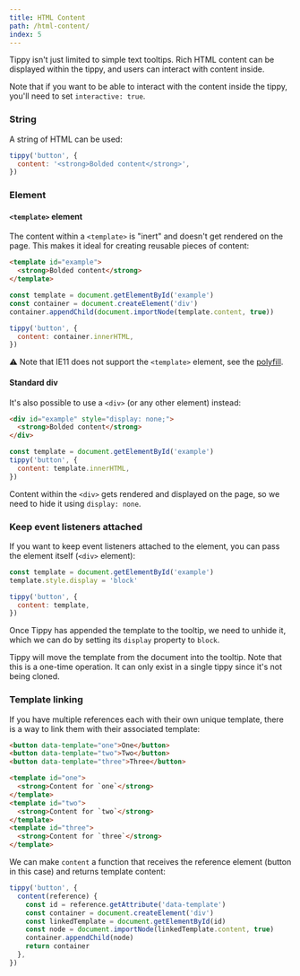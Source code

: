```yaml
---
title: HTML Content
path: /html-content/
index: 5
---
```


Tippy isn't just limited to simple text tooltips. Rich HTML content can be
displayed within the tippy, and users can interact with content inside.

Note that if you want to be able to interact with the content inside the tippy,
you'll need to set `interactive: true`.

### String

A string of HTML can be used:

```js
tippy('button', {
  content: '<strong>Bolded content</strong>',
})
```

### Element

#### `<template>` element

The content within a `<template>` is "inert" and doesn't get rendered on the
page. This makes it ideal for creating reusable pieces of content:

```html
<template id="example">
  <strong>Bolded content</strong>
</template>
```

```js
const template = document.getElementById('example')
const container = document.createElement('div')
container.appendChild(document.importNode(template.content, true))

tippy('button', {
  content: container.innerHTML,
})
```

⚠️ Note that IE11 does not support the `<template>` element, see the
[polyfill](https://github.com/webcomponents/template).

#### Standard div

It's also possible to use a `<div>` (or any other element) instead:

<!-- prettier-ignore -->
```html
<div id="example" style="display: none;">
  <strong>Bolded content</strong>
</div>
```

```js
const template = document.getElementById('example')
tippy('button', {
  content: template.innerHTML,
})
```

Content within the `<div>` gets rendered and displayed on the page, so we need
to hide it using `display: none`.

### Keep event listeners attached

If you want to keep event listeners attached to the element, you can pass the
element itself (`<div>` element):

```js
const template = document.getElementById('example')
template.style.display = 'block'

tippy('button', {
  content: template,
})
```

Once Tippy has appended the template to the tooltip, we need to unhide it, which
we can do by setting its `display` property to `block`.

Tippy will move the template from the document into the tooltip. Note that this
is a one-time operation. It can only exist in a single tippy since it's not
being cloned.

### Template linking

If you have multiple references each with their own unique template, there is a
way to link them with their associated template:

```html
<button data-template="one">One</button>
<button data-template="two">Two</button>
<button data-template="three">Three</button>

<template id="one">
  <strong>Content for `one`</strong>
</template>
<template id="two">
  <strong>Content for `two`</strong>
</template>
<template id="three">
  <strong>Content for `three`</strong>
</template>
```

We can make `content` a function that receives the reference element (button in
this case) and returns template content:

```js
tippy('button', {
  content(reference) {
    const id = reference.getAttribute('data-template')
    const container = document.createElement('div')
    const linkedTemplate = document.getElementById(id)
    const node = document.importNode(linkedTemplate.content, true)
    container.appendChild(node)
    return container
  },
})
```
